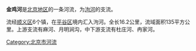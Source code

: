 {{Unreferenced|time=2022-02-01T02:51:33+00:00}}
'''金鸡河'''是[[北京市|北京地区]]的一条河流，为[[泃河|泃河]]的支流。

流经[[顺义区|顺义区]]6个镇，在[[平谷区|平谷区]]境内汇入泃河。全长16.2公里，流域面积135平方公里。上游支流有麻河、月明涧沟，中下游支流有杜庄河、冉家河。

[[Category:北京市河流|Category:北京市河流]]